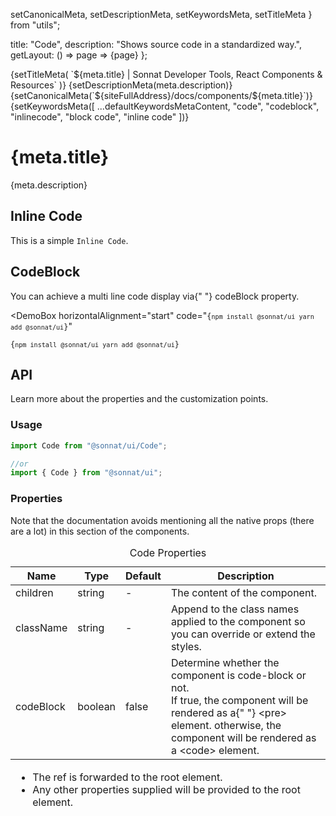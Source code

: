   setCanonicalMeta,
  setDescriptionMeta,
  setKeywordsMeta,
  setTitleMeta
} from "utils";

  title: "Code",
  description: "Shows source code in a standardized way.",
  getLayout: () => page => <WithSidebar>{page}</WithSidebar>
};

<Head>
  {setTitleMeta(
    `${meta.title} | Sonnat Developer Tools, React Components & Resources`
  )}
  {setDescriptionMeta(meta.description)}
  {setCanonicalMeta(`${siteFullAddress}/docs/components/${meta.title}`)}
  {setKeywordsMeta([
    ...defaultKeywordsMetaContent,
    "code",
    "codeblock",
    "inlinecode",
    "block code",
    "inline code"
  ])}
</Head>

<h1>
  <span>{meta.title}</span>
  <AnchorButton anchorId="overview" />
  <PageEditButton href={`pages/docs/components/${meta.title}.mdx`} />
</h1>

<p>{meta.description}</p>

<h2>
  <span>Inline Code</span>
  <AnchorButton anchorId="sample-row" />
</h2>

<DemoBox code="<p>This is a simple <Code>Inline Code</Code>.</p>">
  <p>
    This is a simple <Code>Inline Code</Code>.
  </p>
</DemoBox>

<h2>
  <span>CodeBlock</span>
  <AnchorButton anchorId="sample-row" />
</h2>

<p>
  You can achieve a multi line code display via{" "}
  <inlineCode>codeBlock</inlineCode> property.
</p>

<DemoBox
  horizontalAlignment="start"
  code="<Code codeBlock>{`npm install @sonnat/ui
yarn add @sonnat/ui`}</Code>"
>
  <Code codeBlock>{`npm install @sonnat/ui
yarn add @sonnat/ui`}</Code>
</DemoBox>

<h2>
  <span>API</span>
  <AnchorButton anchorId="api" />
</h2>

<p>Learn more about the properties and the customization points.</p>

<h3>
  <span>Usage</span>
  <AnchorButton anchorId="usage" />
</h3>

```typescript
import Code from "@sonnat/ui/Code";

//or
import { Code } from "@sonnat/ui";
```

<h3>
  <span>Properties</span>
  <AnchorButton anchorId="properties" />
</h3>

<p>
  Note that the documentation avoids mentioning all the native props (there are
  a lot) in this section of the components.
</p>

<table cols={4}>
  <caption>Code Properties</caption>
  <thead>
    <tr>
      <th>Name</th>
      <th>Type</th>
      <th>Default</th>
      <th>Description</th>
    </tr>
  </thead>
  <tbody>
    <tr>
      <td>children</td>
      <td>string</td>
      <td>-</td>
      <td>The content of the component.</td>
    </tr>
    <tr>
      <td>className</td>
      <td>string</td>
      <td>-</td>
      <td>
        Append to the class names applied to the component so you can override
        or extend the styles.
      </td>
    </tr>
    <tr>
      <td>codeBlock</td>
      <td>boolean</td>
      <td>false</td>
      <td>
        Determine whether the component is code-block or not.
        <br />
        If <inlineCode>true</inlineCode>, the component will be rendered as a{" "}
        <inlineCode>&lt;pre&gt;</inlineCode> element. otherwise, the component
        will be rendered as a <inlineCode>&lt;code&gt;</inlineCode> element.
      </td>
    </tr>
  </tbody>
  <tfoot>
    <tr>
      <td colSpan="4">
        <ul>
          <li>
            The <inlineCode>ref</inlineCode> is forwarded to the root element.
          </li>
          <li>
            Any other properties supplied will be provided to the root element.
          </li>
        </ul>
      </td>
    </tr>
  </tfoot>
</table>
